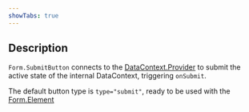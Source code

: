```yaml
---
showTabs: true
---
```


## Description

`Form.SubmitButton` connects to the [DataContext.Provider](/uilib/extensions/forms/create-component/DataContext/Provider/) to submit the active state of the internal DataContext, triggering `onSubmit`.

The default button type is `type="submit"`, ready to be used with the [Form.Element](/uilib/extensions/forms/extended-features/Form/Element)
